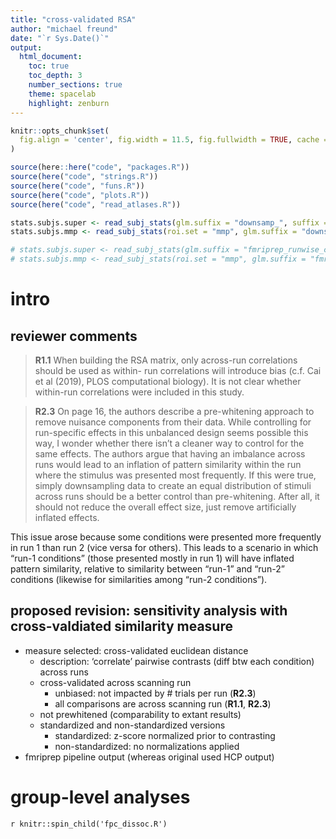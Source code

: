 ```yaml
---
title: "cross-validated RSA"
author: "michael freund"
date: "`r Sys.Date()`"
output:
  html_document:
    toc: true
    toc_depth: 3
    number_sections: true
    theme: spacelab
    highlight: zenburn
---
```




```r

knitr::opts_chunk$set(
  fig.align = 'center', fig.width = 11.5, fig.fullwidth = TRUE, cache = TRUE
)

source(here::here("code", "packages.R"))
source(here("code", "strings.R"))
source(here("code", "funs.R"))
source(here("code", "plots.R"))
source(here("code", "read_atlases.R"))

stats.subjs.super <- read_subj_stats(glm.suffix = "downsamp_", suffix = "")
stats.subjs.mmp <- read_subj_stats(roi.set = "mmp", glm.suffix = "downsamp_", suffix = "")

# stats.subjs.super <- read_subj_stats(glm.suffix = "fmriprep_runwise_cv-euclidean_", suffix = "")
# stats.subjs.mmp <- read_subj_stats(roi.set = "mmp", glm.suffix = "fmriprep_runwise_cv-euclidean-stand_", suffix = "")

```


# intro

## reviewer comments

> **R1.1** When building the RSA matrix, only across-run correlations should be used as within-
> run correlations will introduce bias (c.f. Cai et al (2019), PLOS computational biology). It
> is not clear whether within-run correlations were included in this study.

> **R2.3** On page 16, the authors describe a pre-whitening approach to remove nuisance
> components from their data. While controlling for run-specific effects in this unbalanced
> design seems possible this way, I wonder whether there isn't a cleaner way to control
> for the same effects. The authors argue that having an imbalance across runs would
> lead to an inflation of pattern similarity within the run where the stimulus was presented
> most frequently. If this were true, simply downsampling data to create an equal
> distribution of stimuli across runs should be a better control than pre-whitening. After all,
> it should not reduce the overall effect size, just remove artificially inflated effects.

This issue arose because some conditions were presented more frequently in run 1 than run 2 (vice versa for others).
This leads to a scenario in which "run-1 conditions" (those presented mostly in run 1) will have inflated pattern similarity, relative to similarity between "run-1" and "run-2" conditions (likewise for similarities among "run-2 conditions").

## proposed revision: sensitivity analysis with cross-valdiated similarity measure

* measure selected: cross-validated euclidean distance
    * description: 'correlate' pairwise contrasts (diff btw each condition) across runs
    * cross-validated across scanning run
      * unbiased: not impacted by # trials per run (**R2.3**)
      * all comparisons are across scanning run (**R1.1**, **R2.3**)
    * not prewhitened (comparability to extant results)
    * standardized and non-standardized versions
      * standardized: z-score normalized prior to contrasting
      * non-standardized: no normalizations applied

* fmriprep pipeline output (whereas original used HCP output)

# group-level analyses

`r knitr::spin_child('fpc_dissoc.R')`
